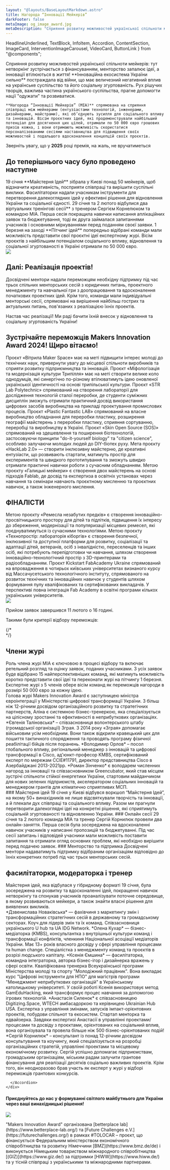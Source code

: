 ```yaml
---
layout: "@layouts/BaseLayoutMarkdown.astro"
title: Нагорода “Інновації Мейкерів”
darkFooter: false
metaImage: og_image_award.jpg
metaDescription: "Сприяння розвитку можливостей української спільноти мейкерів: тут нетворкінг зустрічається з фінансуванням, менторство запалює ідеї, а інновації втілюються в життя!"
---
```


  HeadlineUnderlined,
  TextBlock,
  InfoItem,
  Accordion,
  ContentSection,
  ImageCard,
  InterventionImageCarousel,
  VideoCard,
  ButtonLink
} from "@components";


<WideCard
    bg={3}
    className="mt-20 md:mt-32"
    centerImage="makers-innovation-award-logo.svg"
  />
<div class="bg-neutral-50 w-full -mt-48 pt-48">
  <div class="container-width grid grid-cols-1 md:grid-cols-12 gap-8 mt-8 mb-20 md:mt-20 bg-neutral-50 lg:!px-0">
    <HeadlineUnderlined variant={11} className="pt-10 pb-8 sm:py-0 col-span-5">
      Сприяння розвитку можливостей української спільноти мейкерів: тут нетворкінг зустрічається з фінансуванням, менторство запалює ідеї, а інновації втілюються в життя!
    </HeadlineUnderlined>
    <TextBlock className="col-span-6">
    **Інноваційна екосистема України сильно** постраждала від війни, що має величезний негативний вплив на українське суспільство та його соціальну згуртованість. Рух рішучих творців, важлива частина українського суспільства, прагне допомогти нації "одужати" та розвиватися.

    **Нагорода “Інновації Мейкерів” (MIA)** спрямована на сприяння співпраці між мейкерами (ентузіастами технологій, інженерами, дизайнерами, майстрами), які об’єднують зусилля для соціального впливу та інновацій. Вісім проєктних ідей, які продемонстрували найбільший потенціал для досягнення цих цілей, отримали по 50 000 євро грошових призів кожна, і вони отримають можливість скористатися персоналізованими сесіями наставництва для підвищення своїх можливостей і подальшого вдосконалення концепцій своїх проєктів.

Зверніть увагу, що у **2025** році премія, на жаль, не вручатиметься
    </TextBlock>
  </div>
</div>

<div class="container-width grid grid-cols-1 md:grid-cols-12 gap-8 py-8 md:py-24">
  <div class="col-span-1 md:col-span-12">
    <h2
      class="text-neutral-900 text-lg leading-6 lg:text-2xl lg:leading-7 font-aktiv font-semibold"
    >До теперішнього часу було проведено наступне</h2>
  </div>
  <TextBlock className="col-span-1 md:col-span-4">
    19 січня **Майстерня Ідей** зібрала у Києві понад 50 мейкерів, щоб відзначити креативність, посприяти співпраці та вирішити суспільні виклики. Фасилітаторки надали учасникам інструменти для перетворення далекоглядних ідей у ефективні рішення для відновлення України та соціальної єдності.
  </TextBlock>
  <TextBlock className="col-span-1 md:col-span-4">
    29 січня та 2 лютого відбулися два віртуальних тренінгові сесії** з тренером Сергієм Корнелюком та командою МІА. Перша сесія покращила навички написання аплікаційних заявок та бюджетування, тоді як друга займалася запитаннями учасників і основними міркуваннями перед поданням своєї заявки.
  </TextBlock>
  <TextBlock className="col-span-1 md:col-span-4">
    1 березня на заході **Пітчинг ідей** попередньо відібрані команди мали можливість представити свої проєктні ідеї експертному журі. Вісім проєктів з найбільшим потенціалом соціального впливу, відновлення та соціальної згуртованості в Україні отримали по 50 000 євро. 
  </TextBlock>
</div>


<div class="container-width grid grid-cols-12 py-8 md:py-24">
  <img src="images/award/award-timeline-ua.svg" className="col-span-12 w-full" />
</div>

<div class="container-width grid grid-cols-1 lg:grid-cols-12 gap-8 py-8 md:py-24">
  <div class="col-span-1 lg:col-span-6 flex flex-col gap-8">
    <h2
      class="text-neutral-900 text-lg leading-6 lg:text-2xl lg:leading-7 font-aktiv font-semibold"
    >Далі: Реалізація проектів!</h2>
    <TextBlock>
      Досвідчені ментори надали переможцям необхідну підтримку під час трьох спільних менторських сесій з юридичних питань, проектного менеджменту та навчальної гри з доопрацювання та вдосконалення початкових проектних ідей. Крім того, команди мали індивідуальні менторські сесії, спрямовані на вирішення найбільш гострих та актуальних питань, пов'язаних з реалізацією їхніх проектів.

Настав час реалізації! Ми раді бачити їхній внесок у відновлення та соціальну згуртованість України!
    </TextBlock>
  </div>
</div>

<div class="container-width grid grid-cols-1 md:grid-cols-12 gap-8 py-8 md:py-24">
  <div class="col-span-1 md:col-span-12">
    <h2
      class="text-neutral-900 text-lg leading-6 lg:text-2xl lg:leading-7 font-aktiv font-semibold"
    >Зустрічайте переможців Makers Innovation Award 2024! Щиро вітаємо!</h2>
  </div>
</div>

<ContentSection variant="dark" className="z-10 mt-20 md:mt-0">
  <div class="container-width grid grid-cols-1 md:grid-cols-3 gap-6 -mt-20 pb-8">
    <VideoCard videoId="rT8Oo0YuJKU" aspect="2/1" title="Молодіжні Вітрила" img="images/award/winners/molodozhni-vitryla.jpg" client:only="react">Проєкт «Вітрила Maker Space» має на меті підвищити інтерес молоді до технічних наук, привернути увагу до місцевої спільноти виробників та сприяти розвитку підприємництва та інновацій.</VideoCard>
    <VideoCard videoId="Zdk2pdPSF4Q" aspect="2/1" title="Це Крафт" img="images/award/winners/its-craft.jpg" client:only="react">Проєкт «Міфологізація та модернізація культури Трипілля» має на меті створити велике коло однодумців, які синергічно по-різному втілюватимуть ідею оновленої української ідентичності на основі трипільської культури.</VideoCard>
    <VideoCard videoId="YKiyKg_VfP4" aspect="2/1" title="Культгруп" img="images/award/winners/cultgroup.jpg" client:only="react">Проєкт «STR Lab Polytechnic» спрямований на створення лабораторії для дослідження технологій сталої переробки, де студенти суміжних дисциплін зможуть отримати практичний досвід використання цифрових засобів виробництва на прикладі проектування промислових процесів.</VideoCard>
    <VideoCard videoId="1zOYlImfDbI" aspect="2/1" title="Еко місто Чернігів" img="images/award/winners/eko-misto-chernihiv.jpg" client:only="react">Проєкт «Plastic Fantastic LAB» спрямований на власне виробництво обладнання для переробки пластику, розширення географії майстерень з переробки пластику, сприяння сортуванню, переробці та виробництву в Україні.</VideoCard>
    <VideoCard videoId="Orqxz7fwWRA" aspect="2/1" title="Молодь онлайн" img="images/award/winners/molod-online.jpg" client:only="react">Проєкт «Skin Open Source (SOS)» спрямований на здешевлення та поширення біотехнологій, застосовуючи принципи "do-it-yourself biology" та "citizen science", особливо залучаючи молодих людей до DIY-біотех руху.</VideoCard>
    <VideoCard videoId="poPFlee2J8U" aspect="2/1" title="HackLab" img="images/award/winners/hacklab.jpg" client:only="react">Мета проєкту «HackLab 2.0» — створити інклюзивну майстерню, де креативні ентузіасти, що розвивають стартапи, матимуть простір для експериментів та швидкого прототипування та зможуть швидко отримати практичні навички роботи з сучасним обладнанням.</VideoCard>
    <VideoCard videoId="ksY3jer0EOg" aspect="2/1" title="Коло" img="images/award/winners/kolo.jpg" client:only="react">Метою проєкту «Галицькі мейкери» є створення двох майстерень на основі підходів Fablab, де досвід та експертиза в освітніх установах через навчання та семінари навчають проєктному мисленню та проєктних навичок, а також інженерного мислення.</VideoCard>
  </div>
  <div class="container-width grid grid-cols-12 mb-14">
    <LiteYouTubeEmbed
      title={"Video from the final Makers Innovation Award event"}
      poster="maxresdefault"
      id={"wugjcup1Rsw"}
      wrapperClass="yt-lite w-full col-span-10 col-start-2"
      client:only="react"
    />
  </div>
  <div class="container-width grid grid-cols-3 gap-6 pb-8">
    <h2 class="text-white text-lg leading-6 lg:text-2xl lg:leading-7 font-aktiv font-semibold">ФІНАЛІСТИ</h2>
  </div>
  <div class="container-width grid grid-cols-1 md:grid-cols-3 gap-6 pb-8">
    <ImageCard aspect="2/1" title="ГО Туристична Асоціація Гуцулія" img="images/award/winners/hutsuliya.jpg" imgClassName="object-top">Метою проєкту «Ремесла незабутих предків» є створення інноваційно-просвітницького простору для дітей та підлітків, підвищення їх інтересу до збереження, модернізації та популяризації місцевих ремесел, які поєднуватимуться із сучасними технологіями.</ImageCard>
    <ImageCard aspect="2/1" title="Чисті серця Калуш" img="images/award/winners/pure-hearts-kalush.jpg" imgClassName="object-top">Метою проєкту «Технопростір: лабораторія кіборгів» є створення безпечної, інклюзивної та доступної платформи для розвитку, соціалізації та адаптації дітей, ветеранів, осіб з інвалідністю, переселенців та інших осіб, які потребують перепідготовки чи навчання, шляхом створення інноваційно-технологічний простір з 3D-принтерами та радіообладнанням.</ImageCard>
    <ImageCard aspect="2/1" title="БФ «Соломʼянські Котики»" img="images/award/winners/soloma-cats.jpg" imgClassName="object-top">Проєкт Kickstart FabAcademy Ukraine спрямований на впровадження в чотирьох київських університетах визнаного курсу від Массачусетського технологічного інституту, спрямованого на розвиток технічних та інноваційних навичок у студентів шляхом формування пулу кваліфікованих та сертифікованих викладачів. У перспективі повна інтеграція Fab Academy в освітні програми кількох українських університетів.</ImageCard>
    </div>
</ContentSection>

<ContentSection variant="dark" className="pb-8">
  <div class="container-width grid grid-cols-12">
    <InterventionImageCarousel dark className="col-span-12 md:col-start-2 md:col-span-10" images={[
      "images/award/gallery/Tolocar_Award_1.jpg",
      "images/award/gallery/Tolocar_Award_2.jpg",
      "images/award/gallery/Tolocar_Award_3.jpg",
      "images/award/gallery/Tolocar_Award_4.jpg",
      "images/award/gallery/Tolocar_Award_5.jpg",
      "images/award/gallery/Tolocar_Award_6.jpg",
      "images/award/gallery/Tolocar_Award_7.jpg",
      "images/award/gallery/Tolocar_Award_8.jpg",
      "images/award/gallery/Tolocar_Award_9.jpg",
      "images/award/gallery/Tolocar_Award_10.jpg",
      "images/award/gallery/Tolocar_Award_11.jpg",
      "images/award/gallery/Tolocar_Award_12.jpg",
      "images/award/gallery/Tolocar_Award_13.jpg",
      "images/award/gallery/Tolocar_Award_14.jpg",
      "images/award/gallery/Tolocar_Award_15.jpg",
      "images/award/gallery/Tolocar_Award_16.jpg",
      "images/award/gallery/Tolocar_Award_17.jpg",
      "images/award/gallery/Tolocar_Award_18.jpg",
      "images/award/gallery/Tolocar_Award_19.jpg",
      "images/award/gallery/Tolocar_Award_20.jpg",
      "images/award/gallery/Tolocar_Award_21.jpg",
      "images/award/gallery/Tolocar_Award_22.jpg",
      "images/award/gallery/Tolocar_Award_23.jpg",
      "images/award/gallery/Tolocar_Award_24.jpg"
]} client:load/>
  </div>
</ContentSection>

<div class="bg-tolo-green w-full text-white">
  <div class="container-width grid grid-cols-1 md:grid-cols-12 gap-x-16 gap-y-2 md:gap-y-24 py-8 md:py-24">
    <div class="col-span-1 md:col-span-5 flex items-center justify-center">
      <img src="images/award/selection-criteria-ua.svg" className="col-span-12 w-full" />
    </div>
    <div class="col-span-1 md:col-span-7 font-semibold font-aktiv text-2xl flex flex-col gap-4">
      <p>Прийом заявок завершився 11 лютого о 16 годині.</p>
<p>Такими були критерії відбору переможців:</p>
    </div>
    <div class="col-span-1 my-6 md:my-0 md:col-span-12 grid grid-cols-1 md:grid-cols-3 gap-8">
      <InfoItem
        title="Соціальний вплив"
        description="Наскільки великим є вплив від реалізації проекту?"
        icon="bullseye_arrow"
        className="col-span-1"
      />
      <InfoItem
        title="Здійсненність"
        description="Наскільки реально для команди реалізувати ідею?"
        icon="feather"
        className="col-span-1"
      />
      <InfoItem
        title="Масштабованість"
        description="До якої міри ідея може бути розширена/масштабована і для якої кількості людей?"
        icon="maximize"
        className="col-span-1"
      />
      <InfoItem
        title="Інноваційність"
        description="Який рівень інноваційності? Чи є ідея новою і відмінною від інших?"
        icon="lightbulb"
        className="col-span-1"
      />
      <InfoItem
        title="Сталий розвиток"
        description="Чи проєкт має зрілу ідею, щоб зрештою могти себе самостійно підтримувати?"
        icon="leaf"
        className="col-span-1"
      />
      <InfoItem
        title="Команда"
        description="Чи добре підібрана команда для реалізації проекту з точки зору мотивації, згуртованості та необхідних знань?"
        icon="users"
        className="col-span-1"
      />
      {/* <div class="md:col-start-2 col-span-1">
        <ButtonLink className="w-full" caption="Подати заявку" target="https://docs.google.com/forms/d/e/1FAIpQLSevNCKvz3f-L2_5Ci8ctaiPSAy5fNCfIeB8DptEHZxh_xPZcw/viewform" variant="light" newTab />
      </div> */}
    </div>
    <div class="col-span-1 md:col-span-4 flex flex-col gap-4">
      <h2 class="text-white font-aktiv font-semibold text-3xl md:text-5xl leading-10">Члени журі</h2>
      <TextBlock className="!text-white">Роль члена журі MIA є ключовою в процесі відбору та включає ретельний розгляд та оцінку заявок, поданих учасниками. З усіх заявок буде відібрано 15 найперспективніших команд, які матимуть можливість коротко представити свої ідеї та переконати журі на пітчингу 1 березня. Експертне журі з 5 членів обере вісім команд як переможців нагороди в розмірі 50 000 євро за кожну ідею.</TextBlock>
    </div>
    <div class="col-span-1 mt-6 md:mt-0 md:col-start-6 md:col-span-7 flex flex-col divide-y divide-neutral-200 border-y border-neutral-200">
      <Accordion title="Валерія Іонан" subtitle="Заступниця міністра євроінтеграції" image="images/award/jury/Valeriya_Ionan.png" name="jury" light>
        Голова журі Makers Innovation Award є заступницею міністра євроінтеграції у Міністерстві цифрової трансформації України.
      </Accordion>
      <Accordion title="Аліна Носенко" subtitle="Голова відділу стратегічних партнерств у PHINEO" image="images/award/jury/Alina_Nosenko.png" name="jury" light>
        З більш ніж 12-річним досвідом організаційного розвитку та стратегічних партнерств, Аліна є системною бізнес-тренеркою, яка спеціалізується на цілісному зростанні та ефективності в неприбуткових організаціях.
      </Accordion>
      <Accordion title="Євгенія Таліновська" subtitle="співзасновниця ГО Зграя" image="images/award/jury/Yevheniia_Talinovska.png" name="jury" light>
        *Євгенія Таліновська* – співзасновниця волонтерського штабу (громадської організації) Зграя. З 2014 року «Зграя» допомагає військовим усім необхідним. Вони також відкрили кравецький цех для пошиття тактичного спорядження та проводять програму фізичної реабілітації бійців після поранень.
      </Accordion>
      <Accordion title="Володимир Орлов" subtitle="Посол глобального впливу та ад'юнкт-професор KMBS" image="images/award/jury/Volodymyr_Orlov.png" name="jury" light>
        *Володимир Орлов* – посол глобального впливу, регіональний менеджер з інновацій та цифрової трансформації в Cisco, ад'юнкт-професор KMBS, сертифікований експерт по мережам CCIE#11791, директор представництва Cisco в Азербайджані 2013-2021рр. 
      </Accordion>
      <Accordion title="Роман Зінченко" subtitle="Співзасновник Greencubator" image="images/award/jury/Roman_Zinchenko.png" name="jury" light>
        *Роман Зінченко* є володарем численних нагород за інновації та співзасновником Greencubator, який став місцем зустрічі спільноти стійкої енергетики України, стартовим майданчиком для нових зелених підприємств, акселератором соціальних інновацій та менеджером грантів для кліматично сприятливих МСП. 
      </Accordion>
    </div>
  </div>
</div>

<div class="bg-neutral-50 w-full">
  <div class="container-width grid grid-cols-1 md:grid-cols-12 py-8 md:py-24 gap-8">
    <TextBlock className="col-span-1 md:col-span-4">
      ### Майстерня ідей
      19 січня у Києві відбувся воркшоп “Майстерня Ідей”, на якому 50+ винахідників не лише відсвяткували творчість та інновації, а й плекали дух співпраці та соціального впливу. Разом ми прагнули перетворити далекоглядні ідеї на конкретні рішення, які сприятимуть соціальній згуртованості та відновленню України.
    </TextBlock>
    <TextBlock className="col-span-1 md:col-span-4">
      ### Онлайн сесії
      29 січня та 2 лютого команда МІА та тренер Сергій Корнилюк провели два онлайн-заняття. Перша сесія була зосереджена на вдосконаленні навичок учасників у написанні пропозицій та бюджетуванні. Під час сесії запитань і відповідей учасники мали можливість поставити запитання та отримати огляд основних проблем, які необхідно вирішити перед подачею заявок. 
    </TextBlock>
    <TextBlock className="col-span-1 md:col-span-4">
      ### Менторство та підтримка
      Досвідчені ментори надаватимуть підтримку відібраним організаціям відповідно до їхніх конкретних потреб під час трьох менторських сесій.
    </TextBlock>
  </div>
</div>

<div class="bg-neutral-50 w-full">
  <div class="container-width grid grid-cols-1 md:grid-cols-12 py-8 md:py-24 gap-8">
    <div class="col-span-1 md:col-span-4 flex flex-col gap-4">
      <h2 class="text-tolo-black font-aktiv font-semibold text-3xl md:text-5xl leading-10">фасилітаторки, модераторка і тренер</h2>
      <TextBlock>Майстерня ідей, яка відбулася у гібридному форматі 19 січня, була зосереджена на розвитку та вдосконаленні ідей, покращенні навичок нетворкінгу та спонукав учасників проаналізувати поточне середовище, в якому розвиваються мейкери, а також знайти власні рішення для виявлених викликів.</TextBlock>
    </div>
    <div class="col-span-1 mt-6 md:mt-0 md:col-start-6 md:col-span-7 flex flex-col divide-y divide-neutral-200 border-y border-neutral-200">
      <Accordion title="Дзвенислава Новаківська" subtitle="Фасилітаторка" image="images/award/trainers/Dzvenyslava_Novakivska.png" name="jury">
        *Дзвенислава Новаківська* — фахівчиня з маркетингу змін і трансформаційних стратегічних сесій в державному та громадському секторах. Коуч для лідерів змін та їх команд. Співзасновниця українського U hub та UA IDG Network.
      </Accordion>
      <Accordion title="Олена Кухар" subtitle="Ко-фасилітаторка" image="images/award/trainers/Olena_Kukhar.png" name="jury">
        *Олена Кухар* — бізнес-медіаторка (KMBS), консультантка з внутрішньої культури команд і трансформації конфліктів, членкиня Національної асоціації медіаторів України. Має 13+ років власного досвіду у сфері управління процесами та human change. Спеціалістка з менеджменту команд та проєктів в розрізі людського капіталу.
      </Accordion>
      <Accordion title="Ксенія Ємшина" subtitle="Ко-фасилітаторка" image="images/award/trainers/Ksenia_Yemshyna.png" name="jury">
        *Ксенія Ємшина* — фасилітаторка, командна інтеграторка, авторка бізнес-ігор і дизайнерка вражень у сфері освіти. Кваліфікована тренерка Всеукраїнської програми Міністерства молоді та спорту "Молодіжний працівник". Вона викладає курс "Цифрові інструменти для НПО" для магістрів програми "Менеджмент неприбуткових організацій" в Українському католицькому університеті. У своїй роботі Ксенія використовує метод GamEduHacking, який трансформує процес навчання за допомогою ігрових технологій.
      </Accordion>
      <Accordion title="Анастасія Силенок" subtitle="Модераторка" image="images/award/trainers/Anastasia_Sylenok.png" name="jury">
        *Анастасія Силенок* є співзасновницею Digitizing.Space, WTECH амбасадоркою та керівницею Ukrainian Hub USA. Експертка з управління змінами, запусків імпакт-орієнтовних проектів, побудови спільнот та екосистем. Стартап менторка та едвайзерка.
        Завдяки експертизі Анастасії в управлінні проектами/процесами та досвіду з проєктами, орієнтованих на соціальний вплив, вона організувала та провела більше ніж 500 бізнес-орієнтованих подій!
      </Accordion>
      <Accordion title="Сергій Корнилюк" subtitle="Тренер" image="images/award/trainers/Serhiy_Kornyliuk.png" name="jury">
        *Сергій Корнилюк* – консультант із понад 12-річним досвідом консультування та коучингу, який спеціалізується на розробці організаційних стратегій, управлінні проектами та місцевому економічному розвитку.
        Сергій успішно допомагає підприємствам, громадським організаціям, міським радам залучити грантове фінансування для реалізації десятків соціально важливих проектів. Крім того, він неодноразово брав участь як експерт у журі у відборі переможців грантових конкурсів. 

      </Accordion>
    </div>
  </div>
</div>

<WideCard bg={4} className="mt-16"><div className="text-white py-10 px-6 md:px-10 md:py-20 flex h-full items-center justify-between"><h4 className="text-xl md:text-[2.5rem]/[1.2] font-aktiv font-semibold w-full md:max-w-[50%] z-10">Приєднуйтесь до нас у формуванні світлого майбутнього для України через ваші винахідницькі рішення!</h4><img className="absolute right-0 h-[120%] w-auto z-0" src="bulb-cog-dark.svg" /></div></WideCard>
<div class="container-width lg:container-width-hero text-lg leading-6 custom-prose max-w-none !px-8 mt-8">
"Makers Innovation Award" організована [betterplace lab](https://www.betterplace-lab.org/) та [Future Challenges e.V.](https://futurechallenges.org/) в рамках #TOLOCAR – проєкт, що фінансується Федеральним міністерством економічного співробітництва та розвитку Німеччини [BMZ](https://www.bmz.de/de) і виконується Німецьким товариством міжнародного співробітництва [(GIZ)](https://www.giz.de/) за підтримки [HIWW](https://www.hiww.de/) та у тісній співпраці з українськими та міжнародними партнерами.
</div>

